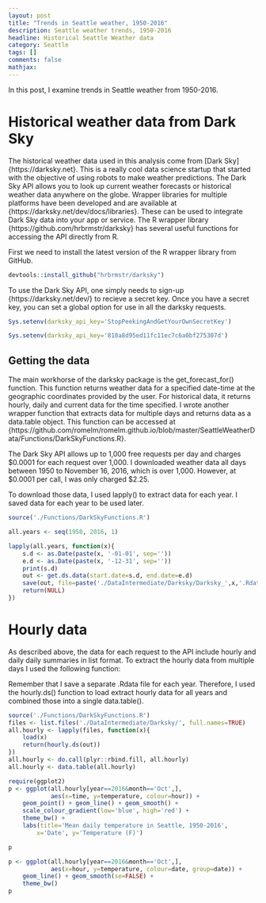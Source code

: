 ```yaml
---
layout: post
title: "Trends in Seattle weather, 1950-2016"
description: Seattle weather trends, 1950-2016
headline: Historical Seattle Weather data
category: Seattle
tags: []
comments: false
mathjax:
---
```


In this post, I examine trends in Seattle weather from 1950-2016.  

# Historical weather data from Dark Sky

The historical weather data used in this analysis come from
[Dark Sky]{https://darksky.net}. This is a really cool data science
startup that started with the objective of using robots to make
weather predictions.  The Dark Sky API allows you to look up current
weather forecasts or historical weather data anywhere on the
globe. Wrapper libraries for multiple platforms have been developed
and are available at {https://darksky.net/dev/docs/libraries}.  These
can be used to integrate Dark Sky data into your app or service.  The
R wrapper library {https://github.com/hrbrmstr/darksky} has several
useful functions for accessing the API directly from R.

First we need to install the latest version of the R wrapper library
from GitHub.

```r

devtools::install_github("hrbrmstr/darksky")

```

To use the Dark Sky API, one simply needs to sign-up
{https://darksky.net/dev/} to recieve a secret key. Once you have a
secret key, you can set a global option for use in all the darksky
requests.

```r

Sys.setenv(darksky_api_key='StopPeekingAndGetYourOwnSecretKey')

```


```r

Sys.setenv(darksky_api_key='810a8d95ed11fc11ec7c6a0bf275307d')

```

## Getting the data

The main workhorse of the darksky package is the get_forecast_for()
function.  This function returns weather data for a specified
date-time at the geographic coordinates provided by the user.  For
historical data, it returns hourly, daily and current data for the
time specified. I wrote another wrapper function that extracts data
for multiple days and returns data as a data.table object.  This
function can be accessed at
{https://github.com/romelm/romelm.github.io/blob/master/SeattleWeatherData/Functions/DarkSkyFunctions.R}.

The Dark Sky API allows up to 1,000 free requests per
day and charges $0.0001 for each request over 1,000.  I downloaded
weather data all days between 1950 to November 16, 2016, which is over
1,000.  However, at $0.0001 per call, I was only charged $2.25.

To download those data, I used lapply() to extract data for each year.
I saved data for each year to be used later.

```r

source('./Functions/DarkSkyFunctions.R')

all.years <- seq(1950, 2016, 1)

lapply(all.years, function(x){
    s.d <- as.Date(paste(x, '-01-01', sep=''))
    e.d <- as.Date(paste(x, '-12-31', sep=''))
    print(s.d)
    out <- get.ds.data(start.date=s.d, end.date=e.d)
    save(out, file=paste('./DataIntermediate/Darksky/Darksky_',x,'.Rdata', sep=''))
    return(NULL)
})

```

# Hourly data

As described above, the data for each request to the API include
hourly and daily daily summaries in list format.  To extract the
hourly data from multiple days I used the following function:

Remember that I save a separate .Rdata file for each year.  Therefore,
I used the hourly.ds() function to load extract hourly data for all
years and combined those into a single data.table().

```r
source('./Functions/DarkSkyFunctions.R')
files <- list.files('./DataIntermediate/Darksky/', full.names=TRUE)
all.hourly <- lapply(files, function(x){
    load(x)
    return(hourly.ds(out))
})
all.hourly <- do.call(plyr::rbind.fill, all.hourly)
all.hourly <- data.table(all.hourly)

```


```r

require(ggplot2)
p <- ggplot(all.hourly[year==2016&month=='Oct',],
            aes(x=time, y=temperature, colour=hour)) +
    geom_point() + geom_line() + geom_smooth() +
    scale_colour_gradient(low='blue', high='red') +
    theme_bw() +
    labs(title='Mean daily temperature in Seattle, 1950-2016',
        x='Date', y='Temperature (F)')

p

p <- ggplot(all.hourly[year==2016&month=='Oct',],
            aes(x=hour, y=temperature, colour=date, group=date)) +
    geom_line() + geom_smooth(se=FALSE) +
    theme_bw()
p

```

